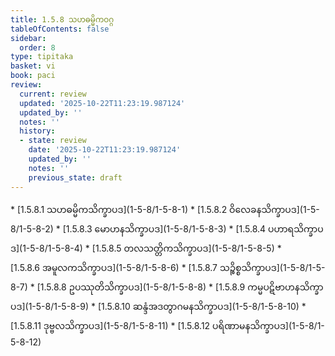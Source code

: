 ```yaml
---
title: 1.5.8 သဟဓမ္မိကဝဂ္ဂ
tableOfContents: false
sidebar:
  order: 8
type: tipitaka
basket: vi
book: paci
review:
  current: review
  updated: '2025-10-22T11:23:19.987124'
  updated_by: ''
  notes: ''
  history:
  - state: review
    date: '2025-10-22T11:23:19.987124'
    updated_by: ''
    notes: ''
    previous_state: draft
---
```



<ReviewStatus review={frontmatter.review} showDetails={true} />

<HypothesisAnnotation frontmatter={frontmatter} />

<DynamicBreadcrumb />



<TableOfContents book="paci" section="1.5.8">
* [1.5.8.1 သဟဓမ္မိကသိက္ခာပဒ](1-5-8/1-5-8-1)
* [1.5.8.2 ဝိလေခနသိက္ခာပဒ](1-5-8/1-5-8-2)
* [1.5.8.3 မောဟနသိက္ခာပဒ](1-5-8/1-5-8-3)
* [1.5.8.4 ပဟာရသိက္ခာပဒ](1-5-8/1-5-8-4)
* [1.5.8.5 တလသတ္တိကသိက္ခာပဒ](1-5-8/1-5-8-5)
* [1.5.8.6 အမူလကသိက္ခာပဒ](1-5-8/1-5-8-6)
* [1.5.8.7 သဉ္စိစ္စသိက္ခာပဒ](1-5-8/1-5-8-7)
* [1.5.8.8 ဥပဿုတိသိက္ခာပဒ](1-5-8/1-5-8-8)
* [1.5.8.9 ကမ္မပဋိဗာဟနသိက္ခာပဒ](1-5-8/1-5-8-9)
* [1.5.8.10 ဆန္ဒံအဒတွာဂမနသိက္ခာပဒ](1-5-8/1-5-8-10)
* [1.5.8.11 ဒုဗ္ဗလသိက္ခာပဒ](1-5-8/1-5-8-11)
* [1.5.8.12 ပရိဏာမနသိက္ခာပဒ](1-5-8/1-5-8-12)
</TableOfContents>